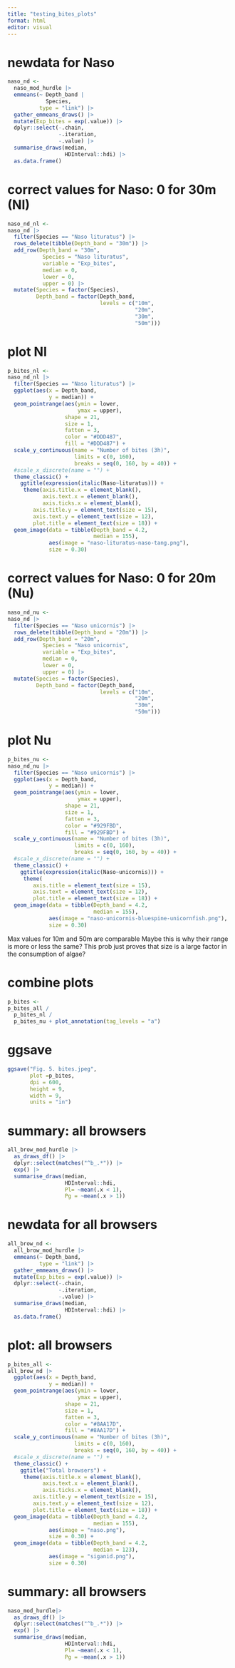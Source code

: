 ---
title: "testing_bites_plots"
format: html
editor: visual
---

# newdata for Naso

```{r}
naso_nd <- 
  naso_mod_hurdle |> 
  emmeans(~ Depth_band |
            Species, 
          type = "link") |> 
  gather_emmeans_draws() |> 
  mutate(Exp_bites = exp(.value)) |> 
  dplyr::select(-.chain,
                -.iteration,
                -.value) |> 
  summarise_draws(median, 
                  HDInterval::hdi) |> 
  as.data.frame()
```

# correct values for Naso: 0 for 30m (Nl)

```{r}
naso_nd_nl <- 
naso_nd |> 
  filter(Species == "Naso lituratus") |> 
  rows_delete(tibble(Depth_band = "30m")) |> 
  add_row(Depth_band = "30m",
           Species = "Naso lituratus",
           variable = "Exp_bites", 
           median = 0,
           lower = 0,
           upper = 0) |> 
  mutate(Species = factor(Species),
         Depth_band = factor(Depth_band,
                             levels = c("10m",
                                        "20m",
                                        "30m",
                                        "50m")))
```


# plot Nl

```{r}
p_bites_nl <-
naso_nd_nl |> 
  filter(Species == "Naso lituratus") |> 
  ggplot(aes(x = Depth_band,
             y = median)) +
  geom_pointrange(aes(ymin = lower,
                      ymax = upper),
                  shape = 21,
                  size = 1,
                  fatten = 3,
                  color = "#DDD487",
                  fill = "#DDD487") +
  scale_y_continuous(name = "Number of bites (3h)",
                     limits = c(0, 160),
                     breaks = seq(0, 160, by = 40)) +
  #scale_x_discrete(name = "") +
  theme_classic() +
    ggtitle(expression(italic(Naso~lituratus))) +
     theme(axis.title.x = element_blank(),
           axis.text.x = element_blank(),
           axis.ticks.x = element_blank(),
        axis.title.y = element_text(size = 15),
        axis.text.y = element_text(size = 12),
        plot.title = element_text(size = 18)) +
  geom_image(data = tibble(Depth_band = 4.2,
                           median = 155),
             aes(image = "naso-lituratus-naso-tang.png"),
             size = 0.30)
```

# correct values for Naso: 0 for 20m (Nu)

```{r}
naso_nd_nu <- 
naso_nd |> 
  filter(Species == "Naso unicornis") |> 
  rows_delete(tibble(Depth_band = "20m")) |> 
  add_row(Depth_band = "20m",
           Species = "Naso unicornis",
           variable = "Exp_bites", 
           median = 0,
           lower = 0,
           upper = 0) |> 
  mutate(Species = factor(Species),
         Depth_band = factor(Depth_band,
                             levels = c("10m",
                                        "20m",
                                        "30m",
                                        "50m")))
```

# plot Nu

```{r}
p_bites_nu <- 
naso_nd_nu |> 
  filter(Species == "Naso unicornis") |> 
  ggplot(aes(x = Depth_band,
             y = median)) +
  geom_pointrange(aes(ymin = lower,
                      ymax = upper),
                  shape = 21,
                  size = 1,
                  fatten = 3,
                  color = "#929FBD",
                  fill = "#929FBD") +
  scale_y_continuous(name = "Number of bites (3h)",
                     limits = c(0, 160),
                     breaks = seq(0, 160, by = 40)) +
  #scale_x_discrete(name = "") +
  theme_classic() +
    ggtitle(expression(italic(Naso~unicornis))) +
     theme(
        axis.title = element_text(size = 15),
        axis.text = element_text(size = 12),
        plot.title = element_text(size = 18)) +
  geom_image(data = tibble(Depth_band = 4.2,
                           median = 155),
             aes(image = "naso-unicornis-bluespine-unicornfish.png"),
             size = 0.30)
```

Max values for 10m and 50m are comparable
Maybe this is why their range is more or less the same?
This prob just proves that size is a large factor in the consumption of algae?

# combine plots

```{r}
p_bites <- 
p_bites_all /
  p_bites_nl /
  p_bites_nu + plot_annotation(tag_levels = "a")
```

# ggsave 

```{r}
ggsave("Fig. 5. bites.jpeg",
       plot =p_bites, 
       dpi = 600, 
       height = 9, 
       width = 9, 
       units = "in")
```


# summary: all browsers

```{r}
all_brow_mod_hurdle |>  
  as_draws_df() |> 
  dplyr::select(matches("^b_.*")) |>
  exp() |> 
  summarise_draws(median,
                  HDInterval::hdi,
                  Pl= ~mean(.x < 1),
                  Pg = ~mean(.x > 1))
```

# newdata for all browsers

```{r}
all_brow_nd <- 
  all_brow_mod_hurdle |> 
  emmeans(~ Depth_band, 
          type = "link") |> 
  gather_emmeans_draws() |> 
  mutate(Exp_bites = exp(.value)) |> 
  dplyr::select(-.chain,
                -.iteration,
                -.value) |> 
  summarise_draws(median, 
                  HDInterval::hdi) |> 
  as.data.frame()
```

# plot: all browsers

```{r}
p_bites_all <- 
all_brow_nd |> 
  ggplot(aes(x = Depth_band,
             y = median)) +
  geom_pointrange(aes(ymin = lower,
                      ymax = upper),
                  shape = 21,
                  size = 1,
                  fatten = 3,
                  color = "#8AA17D",
                  fill = "#8AA17D") +
  scale_y_continuous(name = "Number of bites (3h)",
                     limits = c(0, 160),
                     breaks = seq(0, 160, by = 40)) +
  #scale_x_discrete(name = "") +
  theme_classic() +
    ggtitle("Total browsers") +
     theme(axis.title.x = element_blank(),
           axis.text.x = element_blank(),
           axis.ticks.x = element_blank(),
        axis.title.y = element_text(size = 15),
        axis.text.y = element_text(size = 12),
        plot.title = element_text(size = 18)) +
  geom_image(data = tibble(Depth_band = 4.2,
                           median = 155),
             aes(image = "naso.png"),
             size = 0.30) +
  geom_image(data = tibble(Depth_band = 4.2,
                           median = 123),
             aes(image = "siganid.png"),
             size = 0.30)
```

# summary: all browsers

```{r}
naso_mod_hurdle|>  
  as_draws_df() |> 
  dplyr::select(matches("^b_.*")) |>
  exp() |> 
  summarise_draws(median,
                  HDInterval::hdi,
                  Pl= ~mean(.x < 1),
                  Pg = ~mean(.x > 1))
```
